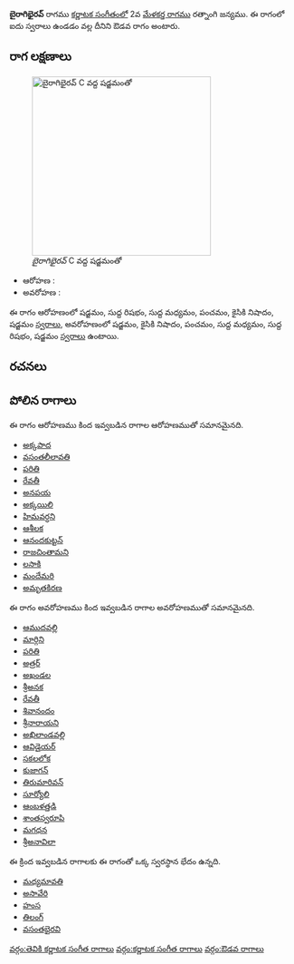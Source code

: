 {{Infobox ragam
	| name          	= బైరాగిభైరవ్
	| synonym	    	= 
	| mela          	= 
	| chakra        	= 
	| janaka        	= 
	| type          	= ఔడవ
	| arohanam      	= {{svaraC|S|R1|M1|P|N2|S'}} 
	| avarohanam    	= {{svaraC|S'|N2|P|M1|R1|S}}
	| jeeva         	=
	| chhaya        	=
	| nyasa         	=
	| vishesha      	= 
	| equivalent  		= 
}}
{{కర్ణాటక సంగీత రాగాలు}}
'''బైరాగిభైరవ్''' రాగము [[కర్ణాటక సంగీతం]]లో 2వ [[మేళకర్త రాగము]] రత్నాంగి జన్యము.  ఈ రాగంలో ఐదు స్వరాలు ఉండడం వల్ల దీనిని ఔడవ రాగం అంటారు.


==రాగ లక్షణాలు==
[[Image:bairagibhairav_kb2wiki.png|thumb|right|316px|''బైరాగిభైరవ్'' C వద్ద షడ్జమంతో]]

* ఆరోహణ : {{svaraC|S|R1|M1|P|N2|S'}} 
* అవరోహణ : {{svaraC|S'|N2|P|M1|R1|S}}

ఈ రాగం ఆరోహణంలో షడ్జమం, సుద్ద  రిషభం, సుద్ద మధ్యమం, పంచమం, కైసికి నిషాదం, షడ్జమం [[స్వరాలు]], అవరోహణంలో షడ్జమం, కైసికి నిషాదం, పంచమం, సుద్ద మధ్యమం, సుద్ద  రిషభం, షడ్జమం [[స్వరాలు]] ఉంటాయి.

==రచనలు==



==పోలిన రాగాలు==
ఈ రాగం ఆరోహణము కింద ఇవ్వబడిన రాగాల ఆరోహణముతో సమానమైనది.
* [[అక్కపాద]]
* [[వసంతలీలావతి]]
* [[పరితి]]
* [[రేవతీ]]
* [[అనపయ]]
* [[అక్కయిలి]]
* [[హిమవర్ధని]]
* [[ఆశీలక]]
* [[ఆనందకుట్టన్]]
* [[రాజచింతామని]]
* [[లసాకి]]
* [[మందేమరి]]
* [[అమృతకిరణ]]

ఈ రాగం అవరోహణము కింద ఇవ్వబడిన రాగాల అవరోహణముతో సమానమైనది.
* [[ఆముదవల్లి]]
* [[మార్గిని]]
* [[పరితి]]
* [[అత్రర్]]
* [[అఖండల]]
* [[శ్రీఅనక]]
* [[రేవతీ]]
* [[శివానందం]]
* [[శ్రీనారాయని]]
* [[అఖిలాండవల్లి]]
* [[ఆవిడైయర్]]
* [[సకలలోక]]
* [[కుజాగన్]]
* [[తిరుమారివన్]]
* [[సూర్యోలి]]
* [[ ఆంబళత్తడి]]
* [[శాంతస్వరూపి]]
* [[మగధన]]
* [[శ్రీఅనావిలా]]

ఈ క్రింద ఇవ్వబడిన రాగాలకు ఈ రాగంతో ఒక్క స్వరస్థాన భేదం ఉన్నది.
* [[మధ్యమావతి]]
* [[ అసావేరి]]
* [[హంస]]
* [[తిలంగ్]]
* [[వసంతభైరవి]]



[[వర్గం:తెవికి కర్ణాటక సంగీత రాగాలు]]
[[వర్గం:కర్ణాటక సంగీత రాగాలు]]
[[వర్గం:ఔడవ రాగాలు]]